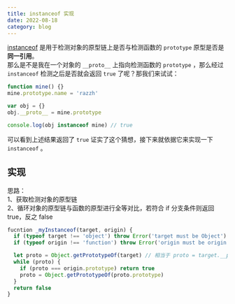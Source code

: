 ```yaml
---
title: instanceof 实现
date: 2022-08-18
category: blog
---
```


[instanceof](https://developer.mozilla.org/zh-CN/docs/Web/JavaScript/Reference/Operators/instanceof) 是用于检测对象的原型链上是否与检测函数的 `prototype` 原型是否是**同一引用**。  
 那么是不是我在一个对象的 `__proto__` 上指向检测函数的 `prototype` ，那么经过 `instanceof` 检测之后是否就会返回 `true` 了呢？那我们来试试：

```js
function mine() {}
mine.prototype.name = 'razzh'

var obj = {}
obj.__proto__ = mine.prototype

console.log(obj instanceof mine) // true
```

可以看到上述结果返回了 `true` 证实了这个猜想，接下来就依据它来实现一下 `instanceof` 。

## 实现

思路：  
1、获取检测对象的原型链  
2、循环对象的原型链与函数的原型进行全等对比，若符合 if 分支条件则返回 true，反之 false

```js
fucntion _myInstanceof(target, origin) {
  if (typeof target !== 'object') throw Error('target must be Object')
  if (typeof origin !== 'function') throw Error('origin must be origin')

  let proto = Object.getPrototypeOf(target) // 相当于 proto = target.__proto__
  while (proto) {
    if (proto === origin.prototype) return true
    proto = Object.getPrototypeOf(proto.prototype)
  }
  return false
}
```